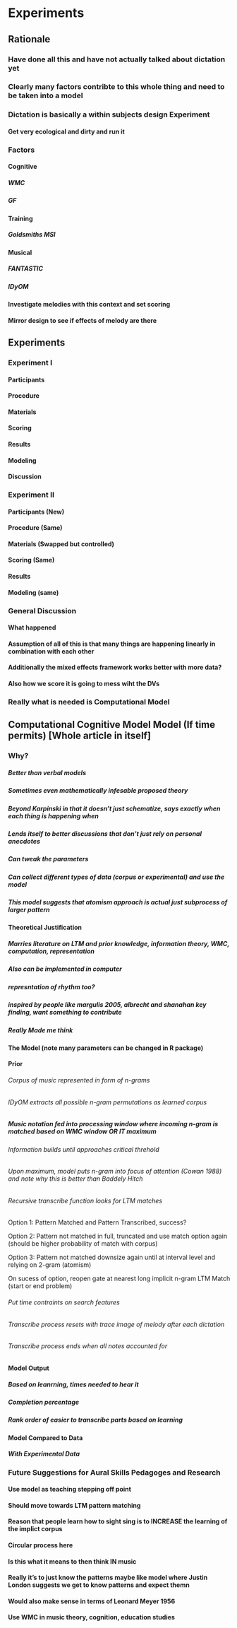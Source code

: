 # Experiments

## Rationale 
### Have done all this and have not actually talked about dictation yet 
### Clearly many factors contribte to this whole thing and need to be taken into a model 
### Dictation is basically a within subjects design Experiment
#### Get very ecological and dirty and run it 
### Factors
#### Cognitive
##### WMC
##### GF
#### Training
##### Goldsmiths MSI 
#### Musical 
##### FANTASTIC
##### IDyOM
#### Investigate melodies with this context and set scoring 
#### Mirror design to see if effects of melody are there

## Experiments
### Experiment I
#### Participants
#### Procedure
#### Materials
#### Scoring 
#### Results
#### Modeling
#### Discussion 
### Experiment II
#### Participants (New)
#### Procedure (Same)
#### Materials (Swapped but controlled)
#### Scoring (Same)
#### Results
#### Modeling (same)
### General Discussion 
#### What happened
#### Assumption of all of this is that many things are happening linearly in combination with each other
#### Additionally the mixed effects framework works better with more data? 
#### Also how we score it is going to mess wiht the DVs
### Really what is needed is Computational Model 

## Computational Cognitive Model Model (If time permits) [Whole article in itself]
### Why?
##### Better than verbal models
##### Sometimes even mathematically infesable proposed theory
##### Beyond Karpinski in that it doesn't just schematize, says exactly when each thing is happening when
##### Lends itself to better discussions that don't just rely on personal anecdotes
##### Can tweak the parameters 
##### Can collect different types of data (corpus or experimental) and use the model
##### This model suggests that atomism approach is actual just subprocess of larger pattern 
#### Theoretical Justification
##### Marries literature on LTM and prior knowledge, information theory, WMC, computation, representation
##### Also can be implemented in computer
##### represntation of rhythm too?
##### inspired by people like margulis 2005, albrecht and shanahan key finding, want something to contribute
##### Really Made me think
#### The Model (note many parameters can be changed in R package)
#### Prior
###### Corpus of music represented in form of n-grams
###### IDyOM extracts all possible n-gram permutations as learned corpus
##### Music notation fed into processing window where incoming n-gram is matched based on WMC window OR IT maximum 
###### Information builds until approaches critical threhold 
###### Upon maximum, model puts n-gram into focus of attention (Cowan 1988) and note why this is better than Baddely Hitch
###### Recursive transcribe function looks for LTM matches 
####### Option 1: Pattern Matched and Pattern Transcribed, success?
####### Option 2: Pattern not matched in full, truncated and use match option again (should be higher probability of match with corpus)
####### Option 3: Pattern not matched downsize again until at interval level and relying on 2-gram (atomism)
####### On sucess of option, reopen gate at nearest long implicit n-gram LTM Match (start or end problem)
###### Put time contraints on search features 
###### Transcribe process resets with trace image of melody after each dictation 
###### Transcribe process ends when all notes accounted for 
#### Model Output
##### Based on leanrning, times needed to hear it
##### Completion percentage
##### Rank order of easier to transcribe parts based on learning
#### Model Compared to Data
##### With Experimental Data 
### Future Suggestions for Aural Skills Pedagoges and Research
#### Use model as teaching stepping off point
#### Should move towards LTM pattern matching
#### Reason that people learn how to sight sing is to INCREASE the learning of the implict corpus
#### Circular process here
#### Is this what it means to then think IN music
#### Really it's to just know the patterns maybe like model where Justin London suggests we get to know patterns and expect themn
#### Would also make sense in terms of Leonard Meyer 1956
#### Use WMC in music theory, cognition, education studies
 
